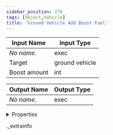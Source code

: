 ```yaml
---
sidebar_position: 278
tags: [Object,Vehicle]
title: 'Ground Vehicle Add Boost Fuel'
---
```






<IChip uuid="dc78ca9e-29c4-4cba-a6cb-3ea87ffbe780" />

| Input Name | Input Type |
|-----------|-----------|
| *No name.* | exec |
| Target | ground vehicle |
| Boost amount | int |

| Output Name | Output Type |
|-----------|-----------|
| *No name.* | exec |


<details>
  <summary>Properties</summary>
  <div>
    <div>
    <table>
      <thead>
        <tr>
          <th>Room availability:</th>
          <th>Available everywhere</th>
        </tr>
        <tr>
          <th>Is beta required?</th>
          <th>No</th>
        </tr>
        <tr>
          <th>Is this chip a trolling risk?</th>
          <th>No</th>
        </tr>
        <tr>
          <th>Is this chip a role assignment risk?</th>
          <th>No</th>
        </tr>
        <tr>
          <th>Chip UUID</th>
          <th>dc78ca9e-29c4-4cba-a6cb-3ea87ffbe780</th>
        </tr>
      </thead>
    </table>
    </div>
  </div>
</details>

._extrainfo
